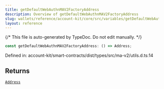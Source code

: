 ```yaml
---
title: getDefaultWebAuthnMAV2FactoryAddress
description: Overview of getDefaultWebAuthnMAV2FactoryAddress
slug: wallets/reference/account-kit/core/src/variables/getDefaultWebAuthnMAV2FactoryAddress
layout: reference
---
```


{/* This file is auto-generated by TypeDoc. Do not edit manually. */}

```ts
const getDefaultWebAuthnMAV2FactoryAddress: () => Address;
```

Defined in: account-kit/smart-contracts/dist/types/src/ma-v2/utils.d.ts:14

## Returns

[`Address`](../../../../aa-sdk/core/src/type-aliases/Address.mdx)
